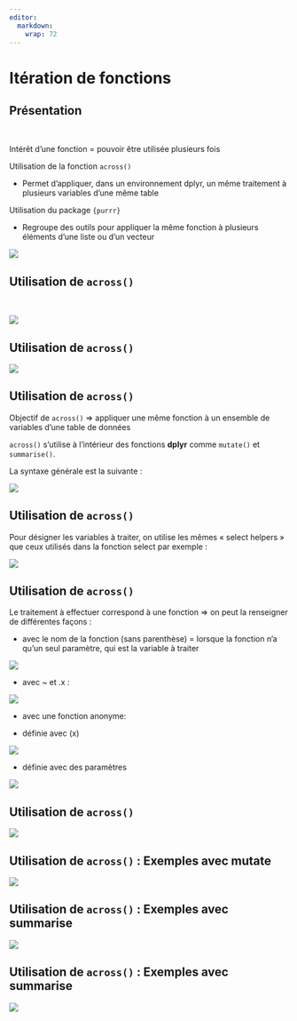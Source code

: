 ```yaml
---
editor: 
  markdown: 
    wrap: 72
---
```


# Itération de fonctions {.backgroundTitre .unnumbered}

## Présentation

<br>

Intérêt d’une fonction = pouvoir être utilisée plusieurs fois

Utilisation de la fonction `across()`

-   Permet d’appliquer, dans un environnement dplyr, un même
    traitement à plusieurs variables d’une même table

Utilisation du package `{purrr}`

-   Regroupe des outils pour appliquer la même fonction à plusieurs
    éléments d’une liste ou d’un vecteur

![](img/clipboard-purr.png){fig-align="center"}

## Utilisation de `across()`

<br>

![](img/clipboard-across.png){fig-align="center"}

## Utilisation de `across()`

![](img/clipboard-across1.png){fig-align="center"}

## Utilisation de `across()`

[Objectif de `across()` ⇒ appliquer une même fonction à un ensemble de
variables d’une table de données]{.Terre_battue1}

`across()` s’utilise à l’intérieur des fonctions **dplyr** comme `mutate()` et `summarise()`.

La syntaxe générale est la suivante :

![](img/clipboard-across2.png)

## Utilisation de `across()`

Pour désigner les variables à traiter, on utilise les mêmes « select
helpers » que ceux utilisés dans la fonction select par exemple :

![](img/clipboard-across3.png)

## Utilisation de `across()`

Le traitement à effectuer correspond à une fonction ⇒ on peut la
renseigner de différentes façons :

-   avec le nom de la fonction (sans parenthèse) = lorsque la fonction
    n’a qu’un seul paramètre, qui est la variable à traiter

![](img/clipboard-across_p1.png){fig-align="center"}

-   avec \~ et .x :

![](img/clipboard-across_p2.png){fig-align="center"}

-   avec une fonction anonyme:

-   définie avec (x)

![](img/clipboard-across_p3.pNg){fig-align="center"}

-   définie avec des paramètres

![](img/clipboard-across_p4.png){fig-align="center"}

## Utilisation de `across()`

![](img/clipboard-across4.png){fig-align="center"}

## Utilisation de `across()` : Exemples avec mutate

![](img/clipboard-across5.png){fig-align="center"}

## Utilisation de `across()` : Exemples avec summarise

![](img/clipboard-across6.png){fig-align="center"}

## Utilisation de `across()` : Exemples avec summarise

![](img/clipboard-across7.png){fig-align="center"}
